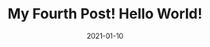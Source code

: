 ---
title: My Fourth Post! Hello World!
slug: my-fourth-post
date: 2021-01-10
featureImage: nature.jpg
excerpt: Hammock talk come soon. Find peace, life is like a water fall, you’ve gotta flow. The key is to enjoy life, because they don’t want you to enjoy life.
---